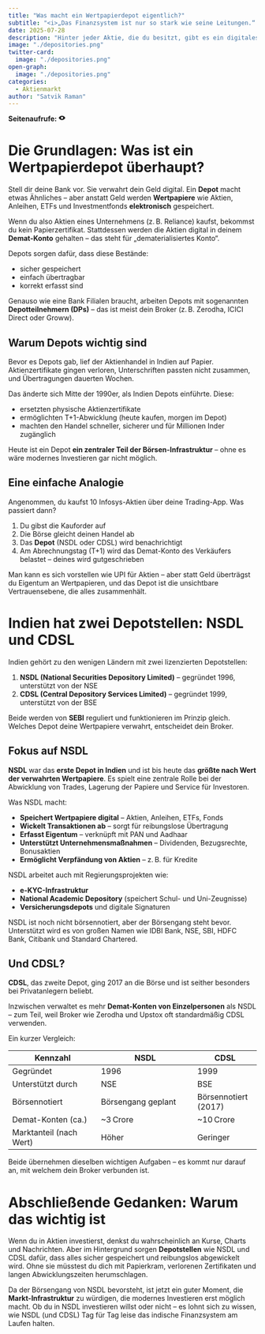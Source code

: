 ```yaml
---
title: "Was macht ein Wertpapierdepot eigentlich?"
subtitle: "<i>„Das Finanzsystem ist nur so stark wie seine Leitungen.“ — Paul Volcker</i>"
date: 2025-07-28
description: "Hinter jeder Aktie, die du besitzt, gibt es ein digitales Schließfach, das sie schützt – genau das macht ein Depot. Wir zeigen, wie Depotstellen wie NSDL und CDSL das unsichtbare Rückgrat des indischen Aktienmarktes bilden. Da der Börsengang von NSDL bevorsteht, ist jetzt der perfekte Zeitpunkt, um zu verstehen, was Depots sind, wie sie funktionieren und warum sie wichtig sind."
image: "./depositories.png"
twitter-card:
  image: "./depositories.png"
open-graph:
  image: "./depositories.png"
categories:
  - Aktienmarkt
author: "Satvik Raman"  
---
```


<p><b>Seitenaufrufe:</b> <svg xmlns="http://www.w3.org/2000/svg" width="1em" height="1em" viewBox="0 0 256 256"><path fill="currentColor" d="M247.31 124.76c-.35-.79-8.82-19.58-27.65-38.41C194.57 61.26 162.88 48 128 48S61.43 61.26 36.34 86.35C17.51 105.18 9 124 8.69 124.76a8 8 0 0 0 0 6.5c.35.79 8.82 19.57 27.65 38.4C61.43 194.74 93.12 208 128 208s66.57-13.26 91.66-38.34c18.83-18.83 27.3-37.61 27.65-38.4a8 8 0 0 0 0-6.5M128 168a40 40 0 1 1 40-40a40 40 0 0 1-40 40"/></svg> <span class="waline-pageview-count"></i><p>

# Die Grundlagen: Was ist ein Wertpapierdepot überhaupt?
Stell dir deine Bank vor. Sie verwahrt dein Geld digital. Ein **Depot** macht etwas Ähnliches – aber anstatt Geld werden **Wertpapiere** wie Aktien, Anleihen, ETFs und Investmentfonds **elektronisch** gespeichert.

Wenn du also Aktien eines Unternehmens (z. B. Reliance) kaufst, bekommst du kein Papierzertifikat. Stattdessen werden die Aktien digital in deinem **Demat-Konto** gehalten – das steht für „dematerialisiertes Konto“.

Depots sorgen dafür, dass diese Bestände:

* sicher gespeichert  
* einfach übertragbar  
* korrekt erfasst sind  

Genauso wie eine Bank Filialen braucht, arbeiten Depots mit sogenannten **Depotteilnehmern (DPs)** – das ist meist dein Broker (z. B. Zerodha, ICICI Direct oder Groww).

## Warum Depots wichtig sind
Bevor es Depots gab, lief der Aktienhandel in Indien auf Papier. Aktienzertifikate gingen verloren, Unterschriften passten nicht zusammen, und Übertragungen dauerten Wochen.

Das änderte sich Mitte der 1990er, als Indien Depots einführte. Diese:

* ersetzten physische Aktienzertifikate  
* ermöglichten T+1-Abwicklung (heute kaufen, morgen im Depot)  
* machten den Handel schneller, sicherer und für Millionen Inder zugänglich  

Heute ist ein Depot **ein zentraler Teil der Börsen-Infrastruktur** – ohne es wäre modernes Investieren gar nicht möglich.

## Eine einfache Analogie
Angenommen, du kaufst 10 Infosys-Aktien über deine Trading-App. Was passiert dann?

1. Du gibst die Kauforder auf  
2. Die Börse gleicht deinen Handel ab  
3. Das **Depot** (NSDL oder CDSL) wird benachrichtigt  
4. Am Abrechnungstag (T+1) wird das Demat-Konto des Verkäufers belastet – deines wird gutgeschrieben  

Man kann es sich vorstellen wie UPI für Aktien – aber statt Geld überträgst du Eigentum an Wertpapieren, und das Depot ist die unsichtbare Vertrauensebene, die alles zusammenhält.

# Indien hat zwei Depotstellen: NSDL und CDSL
Indien gehört zu den wenigen Ländern mit zwei lizenzierten Depotstellen:

1. **NSDL (National Securities Depository Limited)** – gegründet 1996, unterstützt von der NSE  
2. **CDSL (Central Depository Services Limited)** – gegründet 1999, unterstützt von der BSE  

Beide werden von **SEBI** reguliert und funktionieren im Prinzip gleich. Welches Depot deine Wertpapiere verwahrt, entscheidet dein Broker.

## Fokus auf NSDL
**NSDL** war das **erste Depot in Indien** und ist bis heute das **größte nach Wert der verwahrten Wertpapiere**. Es spielt eine zentrale Rolle bei der Abwicklung von Trades, Lagerung der Papiere und Service für Investoren.

Was NSDL macht:

* **Speichert Wertpapiere digital** – Aktien, Anleihen, ETFs, Fonds  
* **Wickelt Transaktionen ab** – sorgt für reibungslose Übertragung  
* **Erfasst Eigentum** – verknüpft mit PAN und Aadhaar  
* **Unterstützt Unternehmensmaßnahmen** – Dividenden, Bezugsrechte, Bonusaktien  
* **Ermöglicht Verpfändung von Aktien** – z. B. für Kredite  

NSDL arbeitet auch mit Regierungsprojekten wie:

* **e-KYC-Infrastruktur**  
* **National Academic Depository** (speichert Schul- und Uni-Zeugnisse)  
* **Versicherungsdepots** und digitale Signaturen  

NSDL ist noch nicht börsennotiert, aber der Börsengang steht bevor. Unterstützt wird es von großen Namen wie IDBI Bank, NSE, SBI, HDFC Bank, Citibank und Standard Chartered.

## Und CDSL?
**CDSL**, das zweite Depot, ging 2017 an die Börse und ist seither besonders bei Privatanlegern beliebt.

Inzwischen verwaltet es mehr **Demat-Konten von Einzelpersonen** als NSDL – zum Teil, weil Broker wie Zerodha und Upstox oft standardmäßig CDSL verwenden.

Ein kurzer Vergleich:

| Kennzahl                | NSDL                      | CDSL             |
|-------------------------|---------------------------|------------------|
| Gegründet               | 1996                      | 1999             |
| Unterstützt durch       | NSE                       | BSE              |
| Börsennotiert           | Börsengang geplant        | Börsennotiert (2017) |
| Demat-Konten (ca.)      | ~3 Crore                  | ~10 Crore        |
| Marktanteil (nach Wert) | Höher                     | Geringer         |

Beide übernehmen dieselben wichtigen Aufgaben – es kommt nur darauf an, mit welchem dein Broker verbunden ist.

# Abschließende Gedanken: Warum das wichtig ist
Wenn du in Aktien investierst, denkst du wahrscheinlich an Kurse, Charts und Nachrichten. Aber im Hintergrund sorgen **Depotstellen** wie NSDL und CDSL dafür, dass alles sicher gespeichert und reibungslos abgewickelt wird. Ohne sie müsstest du dich mit Papierkram, verlorenen Zertifikaten und langen Abwicklungszeiten herumschlagen.

Da der Börsengang von NSDL bevorsteht, ist jetzt ein guter Moment, die **Markt-Infrastruktur** zu würdigen, die modernes Investieren erst möglich macht. Ob du in NSDL investieren willst oder nicht – es lohnt sich zu wissen, wie NSDL (und CDSL) Tag für Tag leise das indische Finanzsystem am Laufen halten.
